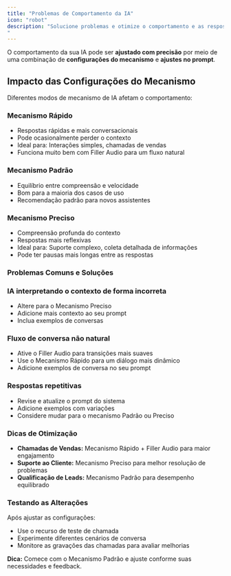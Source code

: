 ```yaml
---
title: "Problemas de Comportamento da IA"
icon: "robot"
description: "Solucione problemas e otimize o comportamento e as respostas do seu assistente de IA durante as conversas.
"
---
```


O comportamento da sua IA pode ser **ajustado com precisão** por meio de uma combinação de **configurações do mecanismo** e **ajustes no prompt**.

## Impacto das Configurações do Mecanismo

Diferentes modos de mecanismo de IA afetam o comportamento:

### Mecanismo Rápido

- Respostas rápidas e mais conversacionais
- Pode ocasionalmente perder o contexto
- Ideal para: Interações simples, chamadas de vendas
- Funciona muito bem com Filler Audio para um fluxo natural

### Mecanismo Padrão

- Equilíbrio entre compreensão e velocidade
- Bom para a maioria dos casos de uso
- Recomendação padrão para novos assistentes

### Mecanismo Preciso

- Compreensão profunda do contexto
- Respostas mais reflexivas
- Ideal para: Suporte complexo, coleta detalhada de informações
- Pode ter pausas mais longas entre as respostas

### Problemas Comuns e Soluções

### **IA interpretando o contexto de forma incorreta**

- Altere para o Mecanismo Preciso
- Adicione mais contexto ao seu prompt
- Inclua exemplos de conversas

### Fluxo de conversa não natural

- Ative o Filler Audio para transições mais suaves
- Use o Mecanismo Rápido para um diálogo mais dinâmico
- Adicione exemplos de conversa no seu prompt

### Respostas repetitivas

- Revise e atualize o prompt do sistema
- Adicione exemplos com variações
- Considere mudar para o mecanismo Padrão ou Preciso

### Dicas de Otimização

- **Chamadas de Vendas:** Mecanismo Rápido + Filler Audio para maior engajamento
- **Suporte ao Cliente:** Mecanismo Preciso para melhor resolução de problemas
- **Qualificação de Leads:** Mecanismo Padrão para desempenho equilibrado

### Testando as Alterações

Após ajustar as configurações:

- Use o recurso de teste de chamada
- Experimente diferentes cenários de conversa
- Monitore as gravações das chamadas para avaliar melhorias

**Dica:** Comece com o Mecanismo Padrão e ajuste conforme suas necessidades e feedback.